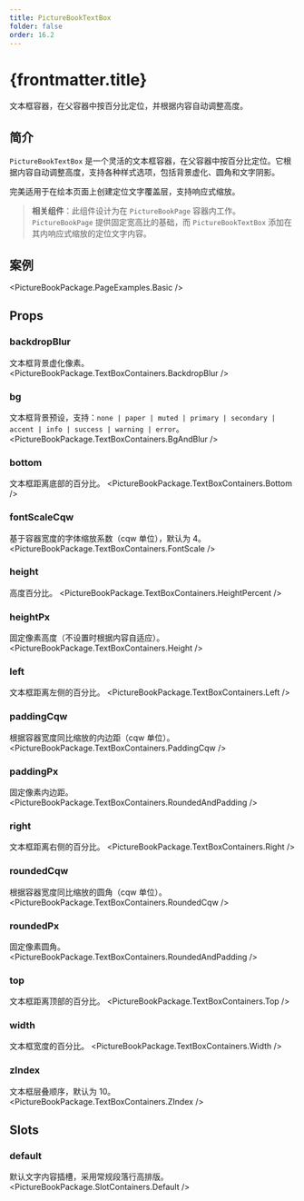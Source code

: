 ```yaml
---
title: PictureBookTextBox
folder: false
order: 16.2
---
```



# {frontmatter.title}

文本框容器，在父容器中按百分比定位，并根据内容自动调整高度。

## 简介

`PictureBookTextBox` 是一个灵活的文本框容器，在父容器中按百分比定位。它根据内容自动调整高度，支持各种样式选项，包括背景虚化、圆角和文字阴影。

完美适用于在绘本页面上创建定位文字覆盖层，支持响应式缩放。

> **相关组件**：此组件设计为在 `PictureBookPage` 容器内工作。`PictureBookPage` 提供固定宽高比的基础，而 `PictureBookTextBox` 添加在其内响应式缩放的定位文字内容。

## 案例

<PictureBookPackage.PageExamples.Basic />

## Props

### backdropBlur
文本框背景虚化像素。
<PictureBookPackage.TextBoxContainers.BackdropBlur />

### bg
文本框背景预设，支持：`none | paper | muted | primary | secondary | accent | info | success | warning | error`。
<PictureBookPackage.TextBoxContainers.BgAndBlur />

### bottom
文本框距离底部的百分比。
<PictureBookPackage.TextBoxContainers.Bottom />

### fontScaleCqw
基于容器宽度的字体缩放系数（cqw 单位），默认为 4。
<PictureBookPackage.TextBoxContainers.FontScale />

### height
高度百分比。
<PictureBookPackage.TextBoxContainers.HeightPercent />

### heightPx
固定像素高度（不设置时根据内容自适应）。
<PictureBookPackage.TextBoxContainers.Height />

### left
文本框距离左侧的百分比。
<PictureBookPackage.TextBoxContainers.Left />

### paddingCqw
根据容器宽度同比缩放的内边距（cqw 单位）。
<PictureBookPackage.TextBoxContainers.PaddingCqw />

### paddingPx
固定像素内边距。
<PictureBookPackage.TextBoxContainers.RoundedAndPadding />

### right
文本框距离右侧的百分比。
<PictureBookPackage.TextBoxContainers.Right />

### roundedCqw
根据容器宽度同比缩放的圆角（cqw 单位）。
<PictureBookPackage.TextBoxContainers.RoundedCqw />

### roundedPx
固定像素圆角。
<PictureBookPackage.TextBoxContainers.RoundedAndPadding />

### top
文本框距离顶部的百分比。
<PictureBookPackage.TextBoxContainers.Top />

### width
文本框宽度的百分比。
<PictureBookPackage.TextBoxContainers.Width />

### zIndex
文本框层叠顺序，默认为 10。
<PictureBookPackage.TextBoxContainers.ZIndex />

## Slots

### default
默认文字内容插槽，采用常规段落行高排版。
<PictureBookPackage.SlotContainers.Default />
